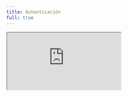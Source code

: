 ```yaml
---
title: Autenticación
full: true
---
```


<iframe
  src="https://codesandbox.io/embed/swr-auth-vl653w?codemirror=1&fontsize=14&theme=dark&autoresize=1&hidenavigation=1"
  style={{
    width: '100%',
    aspectRatio: "1 / 2",
    maxHeight: 900,
    border: 0,
    overflow: 'hidden',
    background: 'rgb(21, 21, 21)'
  }}
  title="SWR - Autenticación"
  allow="accelerometer; ambient-light-sensor; camera; encrypted-media; geolocation; gyroscope; hid; microphone; midi; payment; usb; vr; xr-spatial-tracking"
  sandbox="allow-autoplay allow-forms allow-modals allow-popups allow-presentation allow-same-origin allow-scripts"
/>
